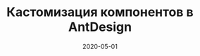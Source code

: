 ---
title: Кастомизация компонентов в AntDesign
slug: onime
date: 2020-05-01
postImage: tyan.png
description: hi, i am seo description
---